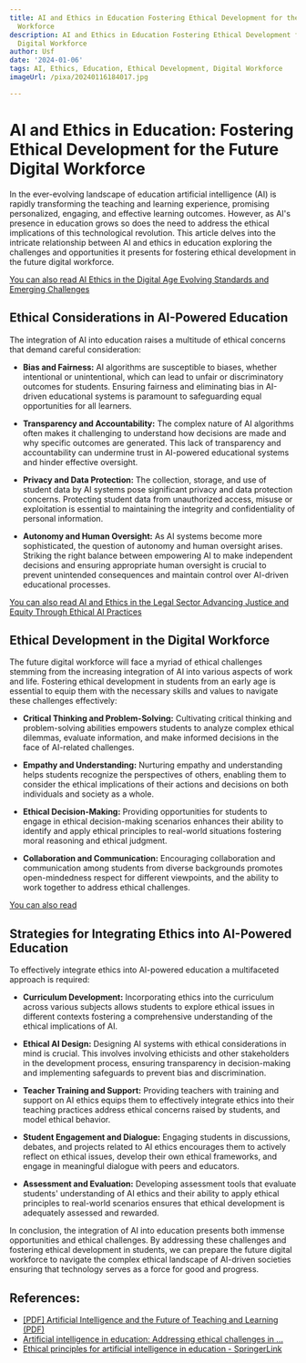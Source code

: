 ```yaml
---
title: AI and Ethics in Education Fostering Ethical Development for the Future Digital
  Workforce
description: AI and Ethics in Education Fostering Ethical Development for the Future
  Digital Workforce
author: Usf
date: '2024-01-06'
tags: AI, Ethics, Education, Ethical Development, Digital Workforce
imageUrl: /pixa/20240116184017.jpg

---
```

# AI and Ethics in Education: Fostering Ethical Development for  the Future Digital Workforce

In the ever-evolving landscape of education artificial intelligence (AI) is rapidly transforming  the teaching and learning experience, promising personalized, engaging, and effective learning outcomes. However, as AI's presence in education grows so  does the need to address the ethical implications  of this technological  revolution. This article delves into the intricate relationship between AI and ethics in education exploring the challenges  and opportunities it presents for fostering ethical development in the future digital workforce.

[You  can also read AI Ethics in the Digital Age Evolving Standards and Emerging Challenges](AI%20Ethics%20in%20the%20Digital%20Age%20Evolving%20Standards%20and%20Emerging%20Challenges)


## Ethical Considerations in AI-Powered Education

The integration of AI into education raises a multitude of ethical concerns that demand careful consideration:

- **Bias and Fairness:** AI algorithms are susceptible to biases, whether intentional or unintentional, which can lead to unfair or discriminatory  outcomes for students. Ensuring fairness and eliminating bias in AI-driven  educational systems is paramount to safeguarding equal  opportunities for  all learners.

- **Transparency and Accountability:** The  complex nature of AI  algorithms often makes it challenging to understand how decisions are made and why specific outcomes  are generated. This lack of transparency and accountability can undermine trust in AI-powered educational systems and  hinder effective oversight.

-  **Privacy and Data Protection:** The collection, storage, and use of student data by AI systems pose significant privacy and data protection concerns. Protecting student data from unauthorized access, misuse or exploitation is essential  to maintaining the integrity and confidentiality of personal information.

- **Autonomy  and  Human Oversight:** As AI systems  become more  sophisticated, the question of autonomy and  human oversight arises.  Striking  the right  balance between empowering AI to make independent decisions and ensuring appropriate  human oversight is crucial to prevent unintended consequences and maintain control over  AI-driven educational processes.

[You can also read AI and Ethics in the Legal Sector Advancing Justice and Equity  Through Ethical AI Practices](AI%20and%20Ethics%20in%20the%20Legal%20Sector%20Advancing%20Justice%20and%20Equity%20Through%20Ethical%20AI%20Practices)


## Ethical Development in the Digital Workforce

The future digital workforce will face a myriad of ethical  challenges  stemming  from the increasing integration of AI into various aspects of work and life. Fostering ethical  development in students from an early age is essential  to equip them with the necessary skills and values to navigate these  challenges effectively:

- **Critical Thinking and  Problem-Solving:** Cultivating critical thinking  and problem-solving  abilities empowers students  to analyze complex ethical dilemmas, evaluate information, and make informed decisions in  the face of AI-related challenges.

- **Empathy  and  Understanding:** Nurturing empathy and understanding helps students recognize the perspectives of others,  enabling them to consider the ethical implications of their actions and decisions on both individuals and society as a whole.

- **Ethical Decision-Making:** Providing  opportunities for students to engage in ethical decision-making scenarios enhances their ability to identify and apply  ethical principles to real-world situations fostering moral  reasoning and ethical judgment.

- **Collaboration and Communication:** Encouraging collaboration  and communication among students from diverse backgrounds  promotes open-mindedness respect for different viewpoints, and the ability to work together to address ethical challenges.

[You  can also read ]()


## Strategies for Integrating  Ethics into AI-Powered Education

To effectively integrate ethics into  AI-powered education a multifaceted  approach  is required:

- **Curriculum Development:** Incorporating ethics into the curriculum across various subjects allows students to explore  ethical issues in different contexts fostering a comprehensive understanding of the ethical implications of AI.

- **Ethical AI Design:** Designing AI  systems with ethical considerations in mind is crucial.  This involves involving ethicists and other stakeholders in the development process,  ensuring transparency in  decision-making and implementing safeguards to prevent bias and discrimination.

- **Teacher Training  and Support:** Providing teachers with training and support on AI ethics equips them to effectively integrate  ethics into their  teaching practices address ethical concerns raised by students, and model ethical behavior.

- **Student Engagement and Dialogue:** Engaging students  in discussions, debates, and projects  related to AI ethics encourages them to actively reflect on ethical issues, develop their  own ethical frameworks, and engage in meaningful dialogue with peers  and educators.

- **Assessment and Evaluation:** Developing assessment tools that evaluate students'  understanding of AI ethics and their ability to apply  ethical principles  to real-world scenarios ensures that ethical development  is adequately assessed and rewarded.

In conclusion, the integration of  AI into education presents both immense opportunities and ethical  challenges. By addressing these challenges and fostering ethical development in students, we can prepare the future digital workforce to navigate the complex ethical landscape of AI-driven societies ensuring that technology  serves as a force for  good and progress.

## References:
- [[PDF] Artificial Intelligence and the Future of Teaching and Learning (PDF)](https://www2.ed.gov/documents/ai-report/ai-report.pdf)
- [Artificial intelligence in education: Addressing ethical challenges in ...](https://www.ncbi.nlm.nih.gov/pmc/articles/PMC8455229/)
- [Ethical principles for artificial intelligence in education - SpringerLink](https://link.springer.com/article/10.1007/s10639-022-11316-w)
